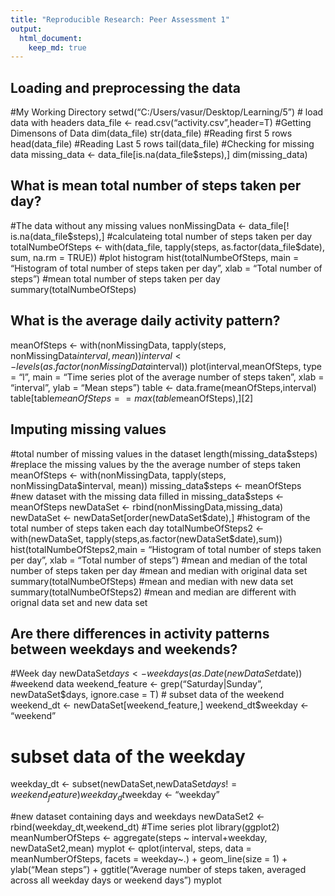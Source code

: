 ```yaml
---
title: "Reproducible Research: Peer Assessment 1"
output: 
  html_document:
    keep_md: true
---
```



## Loading and preprocessing the data
#My Working Directory
setwd("C:/Users/vasur/Desktop/Learning/5")
# load data with headers
data_file <- read.csv("activity.csv",header=T)
#Getting Dimensons of Data
dim(data_file)
str(data_file)
#Reading first 5 rows
head(data_file)
#Reading Last 5 rows
tail(data_file)
#Checking for missing data
missing_data <- data_file[is.na(data_file$steps),]
dim(missing_data)


## What is mean total number of steps taken per day?

#The data without any missing values
nonMissingData <- data_file[! is.na(data_file$steps),]
#calculateing total number of steps taken per day
totalNumbeOfSteps <- with(data_file, tapply(steps, as.factor(data_file$date), sum, na.rm = TRUE))
#plot histogram
hist(totalNumbeOfSteps, main = "Histogram of total number of steps taken per day", xlab = "Total number of steps")
#mean total number of steps taken per day
summary(totalNumbeOfSteps)



## What is the average daily activity pattern?


meanOfSteps <- with(nonMissingData, tapply(steps, nonMissingData$interval, mean))
interval <- levels(as.factor(nonMissingData$interval))
plot(interval,meanOfSteps, type = "l", main = "Time series plot of the \n average number of steps taken", xlab = "interval", ylab = "Mean steps")
table <- data.frame(meanOfSteps,interval)
table[table$meanOfSteps==max(table$meanOfSteps),][2]

## Imputing missing values


#total number of missing values in the dataset
length(missing_data$steps)
#replace the missing values by the the average number of steps taken
meanOfSteps <- with(nonMissingData, tapply(steps, nonMissingData$interval, mean))
missing_data$steps <- meanOfSteps
#new dataset  with the missing data filled in
missing_data$steps <- meanOfSteps
newDataSet <- rbind(nonMissingData,missing_data)
newDataSet <- newDataSet[order(newDataSet$date),]
#histogram of the total number of steps taken each day
totalNumbeOfSteps2 <- with(newDataSet, tapply(steps,as.factor(newDataSet$date),sum))
hist(totalNumbeOfSteps2,main = "Histogram of total number of steps taken per day", xlab = "Total number of steps")
#mean and median of the total number of steps taken per day
#mean and median with original data set
summary(totalNumbeOfSteps)
#mean and median with new data set
summary(totalNumbeOfSteps2)
#mean and median are different with orignal data set and new data set


## Are there differences in activity patterns between weekdays and weekends?
#Week day
newDataSet$days <- weekdays(as.Date(newDataSet$date))
#weekend data
weekend_feature <- grep("Saturday|Sunday", newDataSet$days, ignore.case = T)
# subset data of the weekend
weekend_dt <- newDataSet[weekend_feature,]
weekend_dt$weekday <- "weekend"

# subset data of the weekday
weekday_dt <- subset(newDataSet,newDataSet$days !=weekend_feature)
weekday_dt$weekday <- "weekday"

#new dataset containing days and weekdays
newDataSet2 <- rbind(weekday_dt,weekend_dt)
#Time series plot
library(ggplot2)
meanNumberOfSteps <- aggregate(steps ~ interval+weekday, newDataSet2,mean)
myplot <- qplot(interval, steps, data = meanNumberOfSteps, facets = weekday~.) + geom_line(size = 1) + ylab("Mean steps") + ggtitle("Average number of steps taken, \n averaged across all weekday days or weekend days ")
myplot



